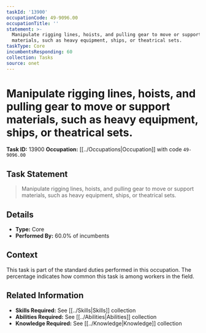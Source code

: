 ```yaml
---
taskId: '13900'
occupationCode: 49-9096.00
occupationTitle: ''
statement: >-
  Manipulate rigging lines, hoists, and pulling gear to move or support
  materials, such as heavy equipment, ships, or theatrical sets.
taskType: Core
incumbentsResponding: 60
collection: Tasks
source: onet
---
```

# Manipulate rigging lines, hoists, and pulling gear to move or support materials, such as heavy equipment, ships, or theatrical sets.

**Task ID:** 13900
**Occupation:** [[../Occupations|Occupation]] with code `49-9096.00`

## Task Statement

> Manipulate rigging lines, hoists, and pulling gear to move or support materials, such as heavy equipment, ships, or theatrical sets.

## Details

- **Type:** Core
- **Performed By:** 60.0% of incumbents

## Context

This task is part of the standard duties performed in this occupation. The percentage indicates how common this task is among workers in the field.

## Related Information

- **Skills Required:** See [[../Skills|Skills]] collection
- **Abilities Required:** See [[../Abilities|Abilities]] collection
- **Knowledge Required:** See [[../Knowledge|Knowledge]] collection
